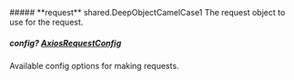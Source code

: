 
<Collapsible>
    ##### **request** shared.DeepObjectCamelCase1
    The request object to use for the request.
    <Collapsible.Break/>
    <DeepObjectCamelCase1/>
</Collapsible>

##### **config?** [AxiosRequestConfig](https://axios-http.com/docs/req_config)
Available config options for making requests.

